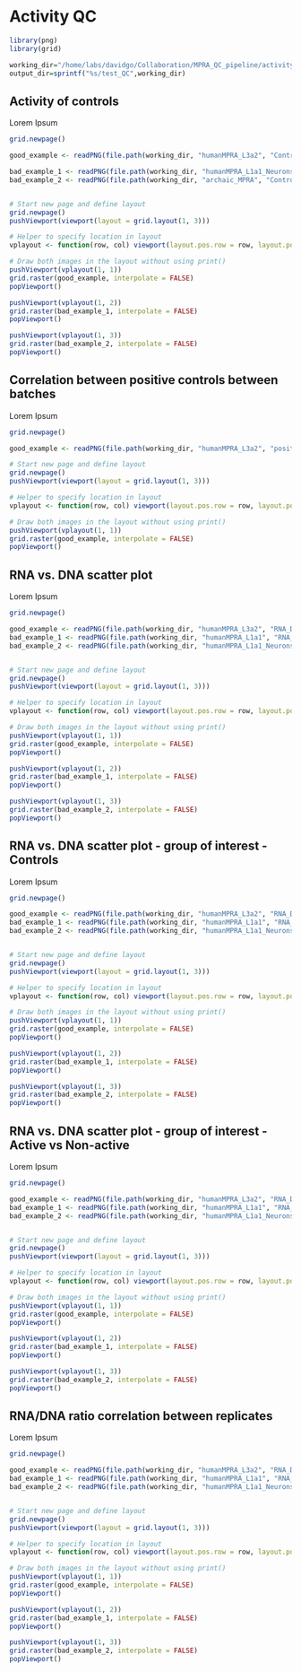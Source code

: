 # Activity QC



```r
library(png)
library(grid)

```

```r
working_dir="/home/labs/davidgo/Collaboration/MPRA_QC_pipeline/activity/output/"
output_dir=sprintf("%s/test_QC",working_dir)
```

## Activity of controls

Lorem Ipsum


```r

grid.newpage()

good_example <- readPNG(file.path(working_dir, "humanMPRA_L3a2", "Control_activity_boxplots.png"),native = T)

bad_example_1 <- readPNG(file.path(working_dir, "humanMPRA_L1a1_Neurons", "Control_activity_boxplots.png"),native = T)
bad_example_2 <- readPNG(file.path(working_dir, "archaic_MPRA", "Control_activity_boxplots.png"),native = T)


# Start new page and define layout
grid.newpage()
pushViewport(viewport(layout = grid.layout(1, 3)))

# Helper to specify location in layout
vplayout <- function(row, col) viewport(layout.pos.row = row, layout.pos.col = col)

# Draw both images in the layout without using print()
pushViewport(vplayout(1, 1))
grid.raster(good_example, interpolate = FALSE)
popViewport()

pushViewport(vplayout(1, 2))
grid.raster(bad_example_1, interpolate = FALSE)
popViewport()

pushViewport(vplayout(1, 3))
grid.raster(bad_example_2, interpolate = FALSE)
popViewport()
```

## Correlation between positive controls between batches

Lorem Ipsum


```r

grid.newpage()

good_example <- readPNG(file.path(working_dir, "humanMPRA_L3a2", "positive_controls_corr_between_libs_hMPRA.png"),native = T)

# Start new page and define layout
grid.newpage()
pushViewport(viewport(layout = grid.layout(1, 3)))

# Helper to specify location in layout
vplayout <- function(row, col) viewport(layout.pos.row = row, layout.pos.col = col)

# Draw both images in the layout without using print()
pushViewport(vplayout(1, 1))
grid.raster(good_example, interpolate = FALSE)
popViewport()

```



## RNA vs. DNA scatter plot

Lorem Ipsum


```r

grid.newpage()

good_example <- readPNG(file.path(working_dir, "humanMPRA_L3a2", "RNA_DNA_ratio.png"),native = T)
bad_example_1 <- readPNG(file.path(working_dir, "humanMPRA_L1a1", "RNA_DNA_ratio.png"),native = T)
bad_example_2 <- readPNG(file.path(working_dir, "humanMPRA_L1a1_Neurons", "RNA_DNA_ratio.png"),native = T)


# Start new page and define layout
grid.newpage()
pushViewport(viewport(layout = grid.layout(1, 3)))

# Helper to specify location in layout
vplayout <- function(row, col) viewport(layout.pos.row = row, layout.pos.col = col)

# Draw both images in the layout without using print()
pushViewport(vplayout(1, 1))
grid.raster(good_example, interpolate = FALSE)
popViewport()

pushViewport(vplayout(1, 2))
grid.raster(bad_example_1, interpolate = FALSE)
popViewport()

pushViewport(vplayout(1, 3))
grid.raster(bad_example_2, interpolate = FALSE)
popViewport()

```


## RNA vs. DNA scatter plot - group of interest - Controls

Lorem Ipsum

```r

grid.newpage()

good_example <- readPNG(file.path(working_dir, "humanMPRA_L3a2", "RNA_DNA_ratio_w_controls_highlighted.png"),native = T)
bad_example_1 <- readPNG(file.path(working_dir, "humanMPRA_L1a1", "RNA_DNA_ratio_w_controls_highlighted.png"),native = T)
bad_example_2 <- readPNG(file.path(working_dir, "humanMPRA_L1a1_Neurons", "RNA_DNA_ratio_w_controls_highlighted.png"),native = T)


# Start new page and define layout
grid.newpage()
pushViewport(viewport(layout = grid.layout(1, 3)))

# Helper to specify location in layout
vplayout <- function(row, col) viewport(layout.pos.row = row, layout.pos.col = col)

# Draw both images in the layout without using print()
pushViewport(vplayout(1, 1))
grid.raster(good_example, interpolate = FALSE)
popViewport()

pushViewport(vplayout(1, 2))
grid.raster(bad_example_1, interpolate = FALSE)
popViewport()

pushViewport(vplayout(1, 3))
grid.raster(bad_example_2, interpolate = FALSE)
popViewport()

```


## RNA vs. DNA scatter plot - group of interest - Active vs Non-active

Lorem Ipsum


```r

grid.newpage()

good_example <- readPNG(file.path(working_dir, "humanMPRA_L3a2", "RNA_DNA_ratio_active_oligos_highlighted.png"),native = T)
bad_example_1 <- readPNG(file.path(working_dir, "humanMPRA_L1a1", "RNA_DNA_ratio_active_oligos_highlighted.png"),native = T)
bad_example_2 <- readPNG(file.path(working_dir, "humanMPRA_L1a1_Neurons", "RNA_DNA_ratio_active_oligos_highlighted.png"),native = T)


# Start new page and define layout
grid.newpage()
pushViewport(viewport(layout = grid.layout(1, 3)))

# Helper to specify location in layout
vplayout <- function(row, col) viewport(layout.pos.row = row, layout.pos.col = col)

# Draw both images in the layout without using print()
pushViewport(vplayout(1, 1))
grid.raster(good_example, interpolate = FALSE)
popViewport()

pushViewport(vplayout(1, 2))
grid.raster(bad_example_1, interpolate = FALSE)
popViewport()

pushViewport(vplayout(1, 3))
grid.raster(bad_example_2, interpolate = FALSE)
popViewport()

```



## RNA/DNA ratio correlation between replicates

Lorem Ipsum



```r

grid.newpage()

good_example <- readPNG(file.path(working_dir, "humanMPRA_L3a2", "RNA_DNA_ratio_active_oligos_highlighted.png"),native = T)
bad_example_1 <- readPNG(file.path(working_dir, "humanMPRA_L1a1", "RNA_DNA_ratio_active_oligos_highlighted.png"),native = T)
bad_example_2 <- readPNG(file.path(working_dir, "humanMPRA_L1a1_Neurons", "RNA_DNA_ratio_active_oligos_highlighted.png"),native = T)


# Start new page and define layout
grid.newpage()
pushViewport(viewport(layout = grid.layout(1, 3)))

# Helper to specify location in layout
vplayout <- function(row, col) viewport(layout.pos.row = row, layout.pos.col = col)

# Draw both images in the layout without using print()
pushViewport(vplayout(1, 1))
grid.raster(good_example, interpolate = FALSE)
popViewport()

pushViewport(vplayout(1, 2))
grid.raster(bad_example_1, interpolate = FALSE)
popViewport()

pushViewport(vplayout(1, 3))
grid.raster(bad_example_2, interpolate = FALSE)
popViewport()

```







